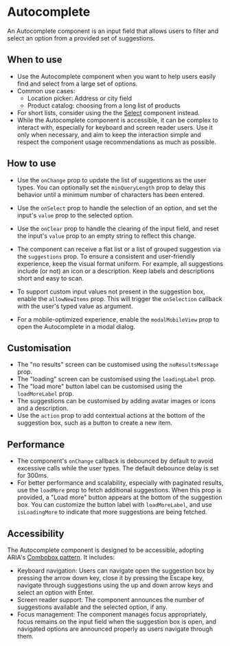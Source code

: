 
<Meta of={Stories} />

# Autocomplete
<Status variant="stable" />

An Autocomplete component is an input field that allows users to filter and select an option from a provided set of suggestions.

<Story of={Stories.Base} />
<Props />

## When to use

- Use the Autocomplete component when you want to help users easily find and select from a large set of options.
- Common use cases:
    - Location picker: Address or city field
    - Product catalog: choosing from a long list of products
- For short lists, consider using the the [Select](Forms/Select/Docs) component instead.
- While the Autocomplete component is accessible, it can be complex to interact with, especially for keyboard and screen reader users. Use it only when necessary, and aim to keep the interaction simple and respect the component usage recommendations as much as possible.

## How to use

- Use the `onChange` prop to update the list of suggestions as the user types. You can optionally set the `minQueryLength` prop to delay this behavior until a minimum number of characters has been entered.
- Use the `onSelect` prop to handle the selection of an option, and set the input's `value` prop to the selected option.
- Use the `onClear` prop to handle the clearing of the input field, and reset the input's `value` prop to an empty string to reflect this change.
- The component can receive a flat list or a list of grouped suggestion via the `suggestions` prop. To ensure a consistent and user-friendly experience, keep the visual format uniform. For example, all suggestions include (or not) an icon or a description. Keep labels and descriptions short and easy to scan.

- To support custom input values not present in the suggestion box, enable the `allowNewItems` prop. This will trigger the `onSelection` callback with the user's typed value as argument.

<Story of={Stories.AllowNewItems} />

- For a mobile-optimized experience, enable the `modalMobileView` prop to open the Autocomplete in a modal dialog.

## Customisation
- The "no results" screen can be customised using the `noResultsMessage` prop.
- The "loading" screen can be customised using the `loadingLabel` prop.
- The "load more" button label can be customised using the `loadMoreLabel` prop.
- The suggestions can be customised by adding avatar images or icons and a description.
- Use the `action` prop to add contextual actions at the bottom of the suggestion box, such as a button to create a new item.
<Story of={Stories.WithAction} />

## Performance
- The component's `onChange` callback is debounced by default to avoid excessive calls while the user types. The default debounce delay is set for 300ms.
- For better performance and scalability, especially with paginated results, use the `loadMore` prop to fetch additional suggestions.
When this prop is provided, a "Load more" button appears at the bottom of the suggestion box.
You can customize the button label with `loadMoreLabel`, and use `isLoadingMore` to indicate that more suggestions are being fetched.
<Story of={Stories.LoadMore} />

## Accessibility

The Autocomplete component is designed to be accessible, adopting ARIA's [Combobox pattern](https://www.w3.org/WAI/ARIA/apg/patterns/combobox/). It includes:
- Keyboard navigation: Users can navigate open the suggestion box by pressing the arrow down key, close it by pressing the Escape key, navigate through suggestions using the up and down arrow keys and select an option with Enter.
- Screen reader support: The component announces the number of suggestions available and the selected option, if any.
- Focus management: The component manages focus appropriately, focus remains on the input field when the suggestion box is open, and navigated options are announced properly as users navigate through them.

